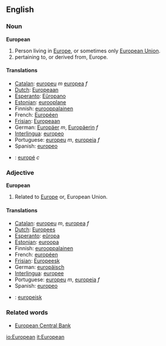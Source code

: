 ==English==
===Noun===
'''European'''
#Person living in [[Europe]], or sometimes only [[European Union]].
#pertaining to, or derived from, Europe.
====Translations====

*[[Catalan]]: [[europeu]] ''m'' [[europea]] ''f''
*[[Dutch]]: [[Europeaan]]
*[[Esperanto]]: [[Eŭropano]]
*[[Estonian]]: [[eurooplane]]
*Finnish: [[eurooppalainen]]
*French: [[Européen]]
*[[Frisian]]: [[Europeaan]]
*German: [[Europäer]] ''m'', [[Europäerin]] ''f''
*[[Interlingua]]: [[europeo]]
*Portuguese: [[europeu]] ''m'', [[europeia]] ''f''
*Spanish: [[europeo]]
*{{sv}}: [[europé]] ''c''

===Adjective===
'''European'''
#Related to [[Europe]] or, European Union.

====Translations====

*[[Catalan]]: [[europeu]] ''m'', [[europea]] ''f''
*[[Dutch]]: [[Europees]]
*[[Esperanto]]: [[eŭropa]]
*[[Estonian]]: [[euroopa]]
*Finnish: [[eurooppalainen]]
*French: [[européen]]
*[[Frisian]]: [[Europeesk]]
*German: [[europäisch]]
*[[Interlingua]]: [[europee]]
*Portuguese: [[europeu]] ''m'', [[europeia]] ''f''
*Spanish: [[europeo]]
*{{sv}}: [[europeisk]]

===Related words===
* [[European Central Bank]]

[[io:European]]
[[it:European]]